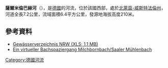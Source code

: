 {{No footnotes|time=2020-08-10T06:11:42+00:00}}
{{Coord|50.95387449289961|N|7.103248467091798|E|display=title}}

'''薩爾米倫巴赫河'''（{{lang-de|Saaler Mühlenbach}}），是[[德國|德國]]的河流，位於該國西部，處於[[北萊茵-威斯特法倫州|北萊茵-威斯特法倫州]]，河道全長7.2公里，流域面積6.4平方公里，發源地海拔高度210米。

==參考資料==
* [http://www.lanuv.nrw.de/fileadmin/lanuv/wasser/pdf/Gewaesserverzeichnis%20GSK3C.xls  Gewässerverzeichnis NRW (XLS; 1,1 MB)] {{Wayback|url=http://www.lanuv.nrw.de/fileadmin/lanuv/wasser/pdf/Gewaesserverzeichnis%20GSK3C.xls |date=20190808033656 }}
* [https://www.bergischgladbach.de/09-ein-virtueller-bachspaziergang.aspx Ein virtueller Bachspaziergang Milchbornbach/Saaler Mühlenbach]

{{Germany-geo-stub}}
[[Category:德國河流|Category:德國河流]]